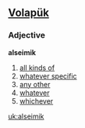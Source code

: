 ==[[Volapük]]==
===Adjective===
'''alseimik'''
# [[all kinds of]]
# [[whatever specific]] 
# [[any other]]
# [[whatever]] 
# [[whichever]]

[[uk:alseimik]]